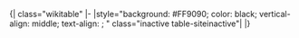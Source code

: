 <noinclude>{| class="wikitable"
|-
|</noinclude>style="background: #FF9090; color: black; vertical-align: middle; text-align: {{{align|center}}}; {{{style|}}}" class="inactive table-siteinactive"|{{{1|不活跃}}}<noinclude>
|}
{{Documentation|Template:Table cell templates/doc}}
</noinclude>